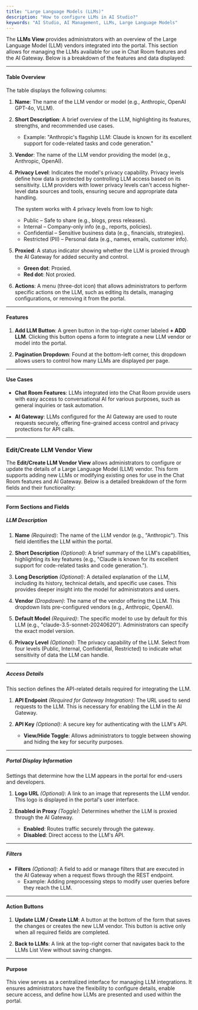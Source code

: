 ```yaml
---
title: "Large Language Models (LLMs)"
description: "How to configure LLMs in AI Studio?"
keywords: "AI Studio, AI Management, LLMs, Large Language Models"
---
```


The **LLMs View** provides administrators with an overview of the Large Language Model (LLM) vendors integrated into the portal. This section allows for managing the LLMs available for use in Chat Room features and the AI Gateway. Below is a breakdown of the features and data displayed:

---

#### **Table Overview**
The table displays the following columns:

1. **Name**:
   The name of the LLM vendor or model (e.g., Anthropic, OpenAI GPT-4o, VLLM).

2. **Short Description**:
   A brief overview of the LLM, highlighting its features, strengths, and recommended use cases.
   - Example: "Anthropic's flagship LLM: Claude is known for its excellent support for code-related tasks and code generation."

3. **Vendor**:
   The name of the LLM vendor providing the model (e.g., Anthropic, OpenAI).

4. **Privacy Level**:
   Indicates the model's privacy capability. Privacy levels define how data is protected by controlling LLM access based on its sensitivity. LLM providers with lower privacy levels can't access higher-level data sources and tools, ensuring secure and appropriate data handling.
   
   The system works with 4 privacy levels from low to high:
   - Public – Safe to share (e.g., blogs, press releases).
   - Internal – Company-only info (e.g., reports, policies).
   - Confidential – Sensitive business data (e.g., financials, strategies).
   - Restricted (PII) – Personal data (e.g., names, emails, customer info).

5. **Proxied**:
   A status indicator showing whether the LLM is proxied through the AI Gateway for added security and control.
   - **Green dot**: Proxied.
   - **Red dot**: Not proxied.

6. **Actions**:
   A menu (three-dot icon) that allows administrators to perform specific actions on the LLM, such as editing its details, managing configurations, or removing it from the portal.

---

#### **Features**
1. **Add LLM Button**:
   A green button in the top-right corner labeled **+ ADD LLM**. Clicking this button opens a form to integrate a new LLM vendor or model into the portal.

2. **Pagination Dropdown**:
   Found at the bottom-left corner, this dropdown allows users to control how many LLMs are displayed per page.

---

#### **Use Cases**
- **Chat Room Features**:
   LLMs integrated into the Chat Room provide users with easy access to conversational AI for various purposes, such as general inquiries or task automation.

- **AI Gateway**:
   LLMs configured for the AI Gateway are used to route requests securely, offering fine-grained access control and privacy protections for API calls.

---

### Edit/Create LLM Vendor View

The **Edit/Create LLM Vendor View** allows administrators to configure or update the details of a Large Language Model (LLM) vendor. This form supports adding new LLMs or modifying existing ones for use in the Chat Room features and AI Gateway. Below is a detailed breakdown of the form fields and their functionality:

---

#### **Form Sections and Fields**

##### **LLM Description**
1. **Name** *(Required)*:
   The name of the LLM vendor (e.g., "Anthropic"). This field identifies the LLM within the portal.

2. **Short Description** *(Optional)*:
   A brief summary of the LLM's capabilities, highlighting its key features (e.g., "Claude is known for its excellent support for code-related tasks and code generation.").

3. **Long Description** *(Optional)*:
   A detailed explanation of the LLM, including its history, technical details, and specific use cases. This provides deeper insight into the model for administrators and users.

4. **Vendor** *(Dropdown)*:
   The name of the vendor offering the LLM. This dropdown lists pre-configured vendors (e.g., Anthropic, OpenAI).

5. **Default Model** *(Required)*:
   The specific model to use by default for this LLM (e.g., "claude-3.5-sonnet-20240620"). Administrators can specify the exact model version.

6. **Privacy Level** *(Optional)*:
   The privacy capability of the LLM. Select from four levels (Public, Internal, Confidential, Restricted) to indicate what sensitivity of data the LLM can handle.

---

##### **Access Details**
This section defines the API-related details required for integrating the LLM.

1. **API Endpoint** *(Required for Gateway Integration)*:
   The URL used to send requests to the LLM. This is necessary for enabling the LLM in the AI Gateway.

2. **API Key** *(Optional)*:
   A secure key for authenticating with the LLM's API.
   - **View/Hide Toggle**: Allows administrators to toggle between showing and hiding the key for security purposes.

---

##### **Portal Display Information**
Settings that determine how the LLM appears in the portal for end-users and developers.

1. **Logo URL** *(Optional)*:
   A link to an image that represents the LLM vendor. This logo is displayed in the portal's user interface.

2. **Enabled in Proxy** *(Toggle)*:
   Determines whether the LLM is proxied through the AI Gateway.
   - **Enabled**: Routes traffic securely through the gateway.
   - **Disabled**: Direct access to the LLM's API.

---

##### **Filters**
- **Filters** *(Optional)*:
  A field to add or manage filters that are executed in the AI Gateway when a request flows through the REST endpoint.
  - Example: Adding preprocessing steps to modify user queries before they reach the LLM.

---

#### **Action Buttons**
1. **Update LLM / Create LLM**:
   A button at the bottom of the form that saves the changes or creates the new LLM vendor. This button is active only when all required fields are completed.

2. **Back to LLMs**:
   A link at the top-right corner that navigates back to the LLMs List View without saving changes.

---

#### **Purpose**
This view serves as a centralized interface for managing LLM integrations. It ensures administrators have the flexibility to configure details, enable secure access, and define how LLMs are presented and used within the portal.
